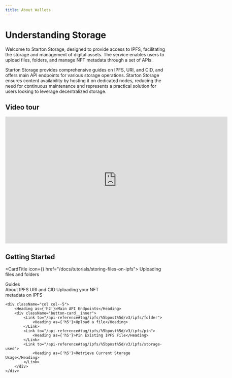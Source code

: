 ```yaml
---
title: About Wallets
---
```



# Understanding Storage

Welcome to Starton Storage, designed to provide access to IPFS, facilitating the storage and management of digital assets. The service enables users to upload files, folders, and manage NFT metadata through a set of APIs.

Starton Storage provides comprehensive guides on IPFS, URI, and CID, and offers main API endpoints for various storage operations. Starton Storage ensures content availability by hosting it on dedicated nodes, reducing the need for continuous maintenance and represents a practical solution for users looking to leverage decentralized storage.

## Video tour 

<iframe width="700" height="400" src="https://www.youtube.com/embed/9P1gjHuSEbM?si=ZSd5L56UFbOqmSbG" title="YouTube video player" frameborder="0" allow="accelerometer; autoplay; clipboard-write; encrypted-media; gyroscope; picture-in-picture; web-share" allowfullscreen></iframe>

## Getting Started

<CardTitle icon={<Starton fill="primary" />} href="/docs/tutorials/storing-files-on-ipfs">
	Uploading files and folders
</CardTitle>
<br />

<div className="row is-multiline">
    <div className="col col--5">
        <Heading as={'h2'}>Guides</Heading>
        <div className="button-card__inner">
            <Link to="/docs/ipfs/understanding-ipfs">
                <Heading as={'h5'}>About IPFS</Heading>
            </Link>
            <Link to="/docs/ipfs/understanding-ipfs#uri-and-cid">
                <Heading as={'h5'}>URI and
                CID</Heading>
            </Link>
            <Link to="/docs/tutorials/uploading-metadata-nft">
                <Heading as={'h5'}>Uploading your NFT <br/>metadata
                on IPFS</Heading>
            </Link>
        </div>
    </div>

    <div className="col col--5">
        <Heading as={'h2'}>Main API Endpoints</Heading>
        <div className="button-card__inner">
            <Link to="/api-reference#tag/ipfs/%5bpost%5d/v3/ipfs/folder">
                <Heading as={'h5'}>Upload a file</Heading>
            </Link>
            <Link to="/api-reference#tag/ipfs/%5bpost%5d/v3/ipfs/pin">
                <Heading as={'h5'}>Pin Existing IPFS File</Heading>
            </Link>
            <Link to="/api-reference#tag/ipfs/%5bpost%5d/v3/ipfs/storage-used">
                <Heading as={'h5'}>Retrieve Current Storage Usage</Heading>
            </Link>
        </div>
    </div>

</div>
